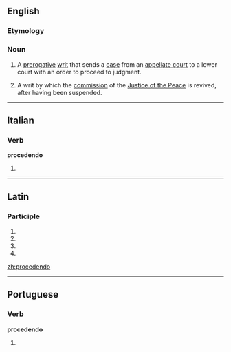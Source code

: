 ==English==

===Etymology===
{{etyl|la|en}} {{lena}}

===Noun===
{{en-noun}}
{{wikipedia}}
# {{legal}} A [[prerogative]] [[writ]] that sends a [[case]] from an [[appellate court]] to a lower court with an order to proceed to judgment.
# {{legal}} A writ by which the [[commission]] of the [[Justice of the Peace]] is revived, after having been suspended.
#: {{rfquotek|Tomlins}}
#: {{rfquotek|Burrill}}

----

==Italian==

===Verb===
'''procedendo'''

# {{gerund of|procedere|lang=it}}

----

==Latin==

===Participle===
{{la-part-form|prōcēdendō}}

# {{inflection of|procedendus|prōcēdendus|dat|m|s|lang=la}}
# {{inflection of|procedendus|prōcēdendus|dat|n|s|lang=la}}
# {{inflection of|procedendus|prōcēdendus|abl|m|s|lang=la}}
# {{inflection of|procedendus|prōcēdendus|abl|n|s|lang=la}}

[[zh:procedendo]]

----
==Portuguese==

===Verb===
'''procedendo'''
# {{gerund of|proceder|lang=pt}}
{{rfc-auto}}